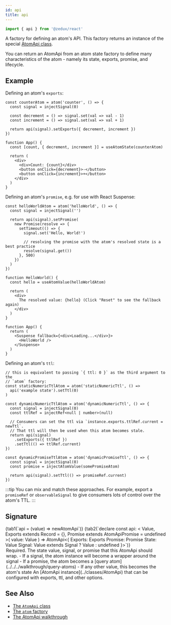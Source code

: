 ```yaml
---
id: api
title: api
---
```



```ts
import { api } from '@zedux/react'
```

A factory for defining an atom's API. This factory returns an instance of the special [AtomApi class](../classes/AtomApi).

You can return an AtomApi from an atom state factory to define many characteristics of the atom - namely its state, exports, promise, and lifecycle.

## Example

Defining an atom's `exports`:

```tsx live ecosystemId=api/exports-example resultVar=App version=2
const counterAtom = atom('counter', () => {
  const signal = injectSignal(0)

  const decrement = () => signal.set(val => val - 1)
  const increment = () => signal.set(val => val + 1)

  return api(signal).setExports({ decrement, increment })
})

function App() {
  const [count, { decrement, increment }] = useAtomState(counterAtom)

  return (
    <div>
      <div>Count: {count}</div>
      <button onClick={decrement}>-</button>
      <button onClick={increment}>+</button>
    </div>
  )
}
```

Defining an atom's `promise`, e.g. for use with React Suspense:

```tsx live ecosystemId=api/promis-example resultVar=App version=2
const helloWorldAtom = atom('helloWorld', () => {
  const signal = injectSignal('')

  return api(signal).setPromise(
    new Promise(resolve => {
      setTimeout(() => {
        signal.set('Hello, World!')

        // resolving the promise with the atom's resolved state is a best practice
        resolve(signal.get())
      }, 500)
    })
  )
})

function HelloWorld() {
  const hello = useAtomValue(helloWorldAtom)

  return (
    <div>
      The resolved value: {hello} (Click "Reset" to see the fallback again)
    </div>
  )
}

function App() {
  return (
    <Suspense fallback={<div>Loading...</div>}>
      <HelloWorld />
    </Suspense>
  )
}
```

Defining an atom's `ttl`:

```tsx
// this is equivalent to passing `{ ttl: 0 }` as the third argument to the
// `atom` factory:
const staticNumericTtlAtom = atom('staticNumericTtl', () =>
  api('example state').setTtl(0)
)

const dynamicNumericTtlAtom = atom('dynamicNumericTtl', () => {
  const signal = injectSignal(0)
  const ttlRef = injectRef<null | number>(null)

  // Consumers can set the ttl via `instance.exports.ttlRef.current = newTtl`.
  // That ttl will then be used when this atom becomes stale.
  return api(signal)
    .setExports({ ttlRef })
    .setTtl(() => ttlRef.current)
})

const dynamicPromiseTtlAtom = atom('dynamicPromiseTtl', () => {
  const signal = injectSignal(0)
  const promise = injectAtomValue(somePromiseAtom)

  return api(signal).setTtl(() => promiseRef.current)
})
```

:::tip
You can mix and match these approaches. For example, export a `promiseRef` or `observableSignal` to give consumers lots of control over the atom's TTL.
:::

## Signature

<Tabs>
  {tab1(`api = (value) => newAtomApi`)}
  {tab2(`declare const api: <
  Value,
  Exports extends Record<string, any> = {},
  Promise extends AtomApiPromise = undefined
>(
  value: Value
) => AtomApi<{
  Exports: Exports
  Promise: Promise
  State: Value
  Signal: Value extends Signal<any> ? Value : undefined
}>`)}
</Tabs>

<Legend>
  <Item name="value">
    Required. The state value, signal, or promise that this AtomApi should wrap.
    - If a signal, the atom instance will become a wrapper around the signal -
    If a promise, the atom becomes a [query
    atom](../../../walkthrough/query-atoms) - If any other value, this becomes
    the atom's state
  </Item>
  <Item name="Returns">
    An [AtomApi instance](../classes/AtomApi) that can be configured with
    exports, ttl, and other options.
  </Item>
</Legend>

## See Also

- [The `AtomApi` class](../classes/AtomApi)
- [The `atom` factory](./atom)
- [The AtomApi walkthrough](../../../walkthrough/atom-apis)
